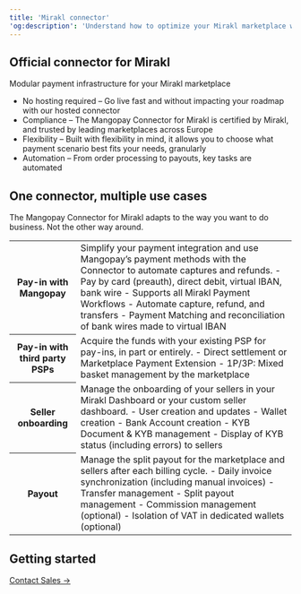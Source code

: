 ```yaml
---
title: 'Mirakl connector'  
'og:description': 'Understand how to optimize your Mirakl marketplace with the Mangopay Connector.'  
---
```


## Official connector for Mirakl  

Modular payment infrastructure for your Mirakl marketplace  
- No hosting required – Go live fast and without impacting your roadmap with our hosted connector  
- Compliance – The Mangopay Connector for Mirakl is certified by Mirakl, and trusted by leading marketplaces across Europe  
- Flexibility – Built with flexibility in mind, it allows you to choose what payment scenario best fits your needs, granularly  
- Automation – From order processing to payouts, key tasks are automated  

## One connector, multiple use cases  

The Mangopay Connector for Mirakl adapts to the way you want to do business. Not the other way around. 

<table class="header-column">
  <tbody>
    <tr>
      <th class="header">Pay-in with Mangopay</th>
<td class="table-content">
Simplify your payment integration and use Mangopay’s payment methods with the Connector to automate captures and refunds.  
- Pay by card (preauth), direct debit, virtual IBAN, bank wire  
- Supports all Mirakl Payment Workflows
- Automate capture, refund, and transfers
- Payment Matching and reconciliation of bank wires made to virtual IBAN
</td>
    </tr>
    <tr>
      <th class="header">Pay-in with third party PSPs</th>
<td class="table-content">
Acquire the funds with your existing PSP for pay-ins, in part or entirely.  
- Direct settlement or Marketplace Payment Extension  
- 1P/3P: Mixed basket management by the marketplace 
</td>
    </tr>
    <tr>
      <th class="header">Seller onboarding</th>
<td class="table-content">
Manage the onboarding of your sellers in your Mirakl Dashboard or your custom seller dashboard.  
- User creation and updates  
- Wallet creation  
- Bank Account creation  
- KYB Document & KYB management  
- Display of KYB status (including errors) to sellers  
</td>
    </tr>
    <tr>
      <th class="header">Payout</th>
<td class="table-content">
Manage the split payout for the marketplace and sellers after each billing cycle.  
- Daily invoice synchronization (including manual invoices)  
- Transfer management  
- Split payout management  
- Commission management (optional)  
- Isolation of VAT in dedicated wallets (optional)  
</td>
    </tr>
  </tbody>
</table>

## Getting started  

<Steps> 
    <Step title="Contact Sales to get started."></Step> 
    <Step title="Determine which payment workflows match your business needs: Choose and integrate the payment methods you wish (optional) or work with your existing PSP."></Step> 
    <Step title="Request the activation of the connector with your Account Manager."></Step> 
    <Step title="Set up your Mirakl environment to work with the Connector: set up your custom fields and documents."></Step> 
    <Step title="Request the activation of the KYC feature from Mirakl."></Step> 
    <Step title="Test the synchronization and onboarding of your sellers."></Step> 
    <Step title="Test the synchronization of your invoices each billing cycle."></Step> 
    <Step title="Test the execution of payouts to your sellers and your marketplace account."></Step> 
    <Step title="Subscribe to connector webhooks."></Step> 
    <Step title="Go live."></Step>  
</Steps>  

<a href="https://mangopay.com/contact" target="_blank">Contact Sales &rarr;</a>